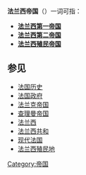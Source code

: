 {{法國歷史}}
'''法兰西帝国'''（{{lang-fr|Empire français}}）一词可指：
*'''[[法兰西第一帝国|法兰西第一帝国]]'''
*'''[[法兰西第二帝国|法兰西第二帝国]]'''
*'''[[法兰西殖民帝国|法兰西殖民帝国]]'''

== 参见 ==
*[[法国历史|法国历史]]
*[[法国政府|法国政府]]
*[[法兰克帝国|法兰克帝国]]
*[[查理曼帝国|查理曼帝国]]
*[[法兰西|法兰西]]
*[[法兰西共和|法兰西共和]]
*[[现代法国|现代法国]]
*[[法兰西殖民地|法兰西殖民地]]

{{disambig|Cat=五字地名消歧义}}
[[Category:帝国|Category:帝国]]